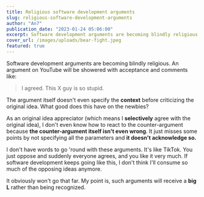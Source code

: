 ```yaml
---
title: Religious software development arguments
slug: religious-software-development-arguments
author: "An7"
publication_date: "2023-01-24 05:06:00"
excerpt: Software development arguments are becoming blindly religious.
cover_url: /images/uploads/bear-fight.jpeg
featured: true
---
```



Software development arguments are becoming blindly religious. An argument on YouTube will be showered with acceptance and comments like:

> I agreed. This X guy is so stupid.

The argument itself doesn't even specify the **context** before criticizing the original idea. What good does this have on the newbies?

<YouTube id="4fp1B8YFzO4" />

As an original idea appreciator (which means I **selectively** agree with the original idea), I don't even know how to react to the counter-argument because **the counter-argument itself isn't even wrong**. It just misses some points by not specifying all the parameters and **it doesn't acknowledge so.**

I don't have words to go 'round with these arguments. It's like TikTok. You just oppose and suddenly everyone agrees, and you like it very much. If software development keeps going like this, I don't think I'll consume so much of the opposing ideas anymore.

It obviously won't go that far. My point is, such arguments will receive a **big L** rather than being recognized.
